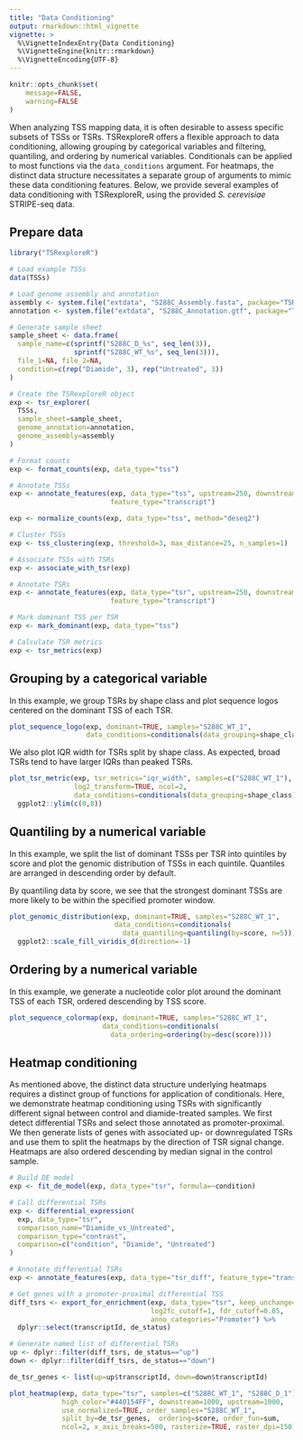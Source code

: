```yaml
---
title: "Data Conditioning"
output: rmarkdown::html_vignette
vignette: >
  %\VignetteIndexEntry{Data Conditioning}
  %\VignetteEngine{knitr::rmarkdown}
  %\VignetteEncoding{UTF-8}
---
```


```r
knitr::opts_chunk$set(
	message=FALSE,
	warning=FALSE
)
```

When analyzing TSS mapping data, it is often desirable to assess specific subsets
of TSSs or TSRs. TSRexploreR offers a flexible approach to data conditioning, allowing 
grouping by categorical variables and filtering, quantiling, and ordering by numerical 
variables. Conditionals can be applied to most functions via the `data_conditions`
argument. For heatmaps, the distinct data structure necessitates a separate group
of arguments to mimic these data conditioning features. Below, we provide several
examples of data conditioning with TSRexploreR, using the provided *S. cerevisiae*
STRIPE-seq data.

## Prepare data

```r
library("TSRexploreR")

# Load example TSSs
data(TSSs)

# Load genome assembly and annotation
assembly <- system.file("extdata", "S288C_Assembly.fasta", package="TSRexploreR")
annotation <- system.file("extdata", "S288C_Annotation.gtf", package="TSRexploreR")

# Generate sample sheet
sample_sheet <- data.frame(
  sample_name=c(sprintf("S288C_D_%s", seq_len(3)), 
                sprintf("S288C_WT_%s", seq_len(3))),
  file_1=NA, file_2=NA,
  condition=c(rep("Diamide", 3), rep("Untreated", 3))
)

# Create the TSRexploreR object
exp <- tsr_explorer(
  TSSs,
  sample_sheet=sample_sheet,
  genome_annotation=annotation,
  genome_assembly=assembly
)

# Format counts
exp <- format_counts(exp, data_type="tss")

# Annotate TSSs
exp <- annotate_features(exp, data_type="tss", upstream=250, downstream=100, 
                         feature_type="transcript")

exp <- normalize_counts(exp, data_type="tss", method="deseq2")

# Cluster TSSs
exp <- tss_clustering(exp, threshold=3, max_distance=25, n_samples=1)

# Associate TSSs with TSRs
exp <- associate_with_tsr(exp)

# Annotate TSRs
exp <- annotate_features(exp, data_type="tsr", upstream=250, downstream=100, 
                         feature_type="transcript")

# Mark dominant TSS per TSR
exp <- mark_dominant(exp, data_type="tss")

# Calculate TSR metrics
exp <- tsr_metrics(exp)
```

## Grouping by a categorical variable

In this example, we group TSRs by shape class and plot sequence logos centered on the
dominant TSS of each TSR.

```r
plot_sequence_logo(exp, dominant=TRUE, samples="S288C_WT_1", 
                   data_conditions=conditionals(data_grouping=shape_class))
```

We also plot IQR width for TSRs split by shape class. As expected, broad
TSRs tend to have larger IQRs than peaked TSRs.

```r
plot_tsr_metric(exp, tsr_metrics="iqr_width", samples=c("S288C_WT_1"), 
                log2_transform=TRUE, ncol=2, 
                data_conditions=conditionals(data_grouping=shape_class)) +
  ggplot2::ylim(c(0,8))
```


## Quantiling by a numerical variable

In this example, we split the list of dominant TSSs per TSR into quintiles by 
score and plot the genomic distribution of TSSs in each quintile. Quantiles are 
arranged in descending order by default.

By quantiling data by score, we see that the strongest dominant TSSs are more likely
to be within the specified promoter window.

```r
plot_genomic_distribution(exp, dominant=TRUE, samples="S288C_WT_1",
                          data_conditions=conditionals(
                            data_quantiling=quantiling(by=score, n=5))) +
  ggplot2::scale_fill_viridis_d(direction=-1)
```

## Ordering by a numerical variable

In this example, we generate a nucleotide color plot around the dominant TSS of
each TSR, ordered descending by TSS score.

```r
plot_sequence_colormap(exp, dominant=TRUE, samples="S288C_WT_1",
                       data_conditions=conditionals(
                         data_ordering=ordering(by=desc(score))))
```

## Heatmap conditioning

As mentioned above, the distinct data structure underlying heatmaps requires a
distinct group of functions for application of conditionals. Here, we demonstrate
heatmap conditioning using TSRs with significantly different signal between
control and diamide-treated samples. We first detect differential TSRs and select
those annotated as promoter-proximal. We then generate lists of genes with associated
up- or downregulated TSRs and use them to split the heatmaps by the direction of
TSR signal change. Heatmaps are also ordered descending by median signal in the
control sample.

```r
# Build DE model
exp <- fit_de_model(exp, data_type="tsr", formula=~condition)

# Call differential TSRs
exp <- differential_expression(
  exp, data_type="tsr",
  comparison_name="Diamide_vs_Untreated",
  comparison_type="contrast",
  comparison=c("condition", "Diamide", "Untreated")
)

# Annotate differential TSRs
exp <- annotate_features(exp, data_type="tsr_diff", feature_type="transcript")

# Get genes with a promoter-proximal differential TSS
diff_tsrs <- export_for_enrichment(exp, data_type="tsr", keep_unchange=FALSE,
                                   log2fc_cutoff=1, fdr_cutoff=0.05, 
                                   anno_categories="Promoter") %>%
  dplyr::select(transcriptId, de_status) 

# Generate named list of differential TSRs
up <- dplyr::filter(diff_tsrs, de_status=="up")
down <- dplyr::filter(diff_tsrs, de_status=="down")

de_tsr_genes <- list(up=up$transcriptId, down=down$transcriptId)

plot_heatmap(exp, data_type="tsr", samples=c("S288C_WT_1", "S288C_D_1"), 
             high_color="#440154FF", downstream=1000, upstream=1000,
             use_normalized=TRUE, order_samples="S288C_WT_1", 
             split_by=de_tsr_genes,  ordering=score, order_fun=sum, 
             ncol=2, x_axis_breaks=500, rasterize=TRUE, raster_dpi=150)
```
